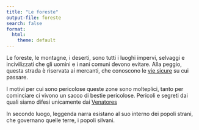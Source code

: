 ```yaml
---
title: "Le foreste"
output-file: foreste
search: false
format:
  html:
    theme: default
---
```


Le foreste, le montagne, i deserti, sono tutti i luoghi impervi, selvaggi e incivilizzati che gli uomini e i nani comuni devono evitare. Alla peggio, questa strada è riservata ai mercanti, che conoscono le [vie sicure](/capitoli/Lore/Approfondimenti/Lore%20Nascosta/vie_sicure.html) su cui passare. 

I motivi per cui sono pericolose queste zone sono molteplici, tanto per cominciare ci vivono un sacco di bestie pericolose. Pericoli e segreti dai quali siamo difesi unicamente dai [Venatores](/capitoli/Lore/Approfondimenti/Lore%20Nascosta/venatores.html)

In secondo luogo, leggenda narra esistano al suo interno dei popoli strani, che governano quelle terre, i popoli silvani. 